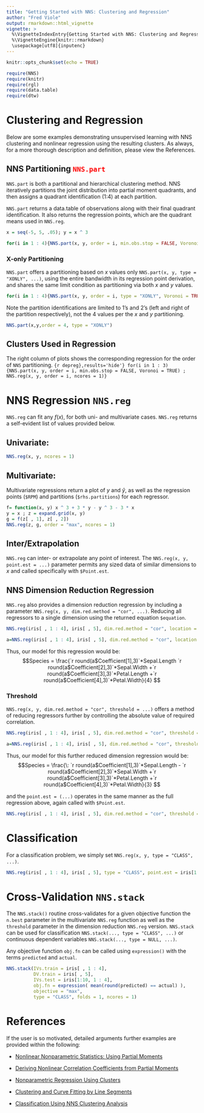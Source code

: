 ---
title: "Getting Started with NNS: Clustering and Regression"
author: "Fred Viole"
output: rmarkdown::html_vignette
vignette: >
  %\VignetteIndexEntry{Getting Started with NNS: Clustering and Regression}
  %\VignetteEngine{knitr::rmarkdown}
  \usepackage[utf8]{inputenc}
---

```{r setup, include=FALSE}
knitr::opts_chunk$set(echo = TRUE)
```

```{r setup2, message=FALSE}
require(NNS)
require(knitr)
require(rgl)
require(data.table)
require(dtw)
```


# Clustering and Regression
Below are some examples demonstrating unsupervised learning with NNS clustering and nonlinear regression using the resulting clusters.  As always, for a more thorough description and definition, please view the References.

## NNS Partitioning <span style="color:red">`NNS.part`</span>
`NNS.part` is both a partitional and hierarchical clustering method.  NNS iteratively partitions the joint distribution into partial moment quadrants, and then assigns a quadrant identification (1:4) at each partition.

`NNS.part` returns a data.table of observations along with their final quadrant identification.  It also returns the regression points, which are the quadrant means used in `NNS.reg`.
```{r linear}
x = seq(-5, 5, .05); y = x ^ 3

for(i in 1 : 4){NNS.part(x, y, order = i, min.obs.stop = FALSE, Voronoi = TRUE)}
```


### X-only Partitioning
`NNS.part` offers a partitioning based on $x$ values only `NNS.part(x, y, type = "XONLY", ...)`, using the entire bandwidth in its regression point derivation, and shares the same limit condition as partitioning via both $x$ and $y$ values.
```{r x part,results='hide'}
for(i in 1 : 4){NNS.part(x, y, order = i, type = "XONLY", Voronoi = TRUE)}
```

Note the partition identifications are limited to 1's and 2's (left and right of the partition respectively), not the 4 values per the $x$ and $y$ partitioning.
```{r res2, echo=FALSE}
NNS.part(x,y,order = 4, type = "XONLY")
```

## Clusters Used in Regression
The right column of plots shows the corresponding regression for the order of `NNS` partitioning.
```{r depreg},results='hide'}
for(i in 1 : 3){NNS.part(x, y, order = i, min.obs.stop = FALSE, Voronoi = TRUE) ; NNS.reg(x, y, order = i, ncores = 1)}
```


# NNS Regression `NNS.reg`
`NNS.reg` can fit any $f(x)$, for both uni- and multivariate cases.  `NNS.reg` returns a self-evident list of values provided below.

## Univariate:
```{r nonlinear,fig.width=5,fig.height=3,fig.align = "center"}
NNS.reg(x, y, ncores = 1)
```

## Multivariate:
Multivariate regressions return a plot of $y$ and $\hat{y}$, as well as the regression points (`$RPM`) and partitions (`$rhs.partitions`) for each regressor.
```{r nonlinear multi,fig.width=5,fig.height=3,fig.align = "center"}
f= function(x, y) x ^ 3 + 3 * y - y ^ 3 - 3 * x
y = x ; z = expand.grid(x, y)
g = f(z[ , 1], z[ , 2])
NNS.reg(z, g, order = "max", ncores = 1)
```

## Inter/Extrapolation
`NNS.reg` can inter- or extrapolate any point of interest.  The `NNS.reg(x, y, point.est = ...)` parameter permits any sized data of similar dimensions to $x$ and called specifically with `$Point.est`.


## NNS Dimension Reduction Regression
`NNS.reg` also provides a dimension reduction regression by including a parameter `NNS.reg(x, y, dim.red.method = "cor", ...)`.  Reducing all regressors to a single dimension using the returned equation `$equation`.
```{r nonlinear_class,fig.width=5,fig.height=3,fig.align = "center", message = FALSE}
NNS.reg(iris[ , 1 : 4], iris[ , 5], dim.red.method = "cor", location = "topleft", ncores = 1)$equation
```

```{r nonlinear_class2,fig.width=5,fig.height=3,fig.align = "center", message = FALSE, echo=FALSE}
a=NNS.reg(iris[ , 1 : 4], iris[ , 5], dim.red.method = "cor", location = "topleft", ncores = 1)$equation
```
Thus, our model for this regression would be:
$$Species = \frac{`r round(a$Coefficient[1],3)`*Sepal.Length `r round(a$Coefficient[2],3)`*Sepal.Width +`r round(a$Coefficient[3],3)`*Petal.Length +`r round(a$Coefficient[4],3)`*Petal.Width}{4} $$


### Threshold
`NNS.reg(x, y, dim.red.method = "cor", threshold = ...)` offers a method of reducing regressors further by controlling the absolute value of required correlation.
```{r nonlinear class threshold,fig.width=5,fig.height=3,fig.align = "center"}
NNS.reg(iris[ , 1 : 4], iris[ , 5], dim.red.method = "cor", threshold = .75, location = "topleft", ncores = 1)$equation
```

```{r nonlinear class threshold 2,fig.width=5,fig.height=3,fig.align = "center"}
a=NNS.reg(iris[ , 1 : 4], iris[ , 5], dim.red.method = "cor", threshold = .75, location = "topleft", ncores = 1)$equation
```

Thus, our model for this further reduced dimension regression would be:
$$Species = \frac{\: `r round(a$Coefficient[1],3)`*Sepal.Length - `r round(a$Coefficient[2],3)`*Sepal.Width +`r round(a$Coefficient[3],3)`*Petal.Length +`r round(a$Coefficient[4],3)`*Petal.Width}{3} $$

and the `point.est = (...)` operates in the same manner as the full regression above, again called with `$Point.est`.
```{r final,fig.width=5,fig.height=3,fig.align = "center"}
NNS.reg(iris[ , 1 : 4], iris[ , 5], dim.red.method = "cor", threshold = .75, point.est = iris[1 : 10, 1 : 4], location = "topleft", ncores = 1)$Point.est
```


# Classification
For a classification problem, we simply set `NNS.reg(x, y, type = "CLASS", ...)`.

```{r class,fig.width=5,fig.height=3,fig.align = "center", message=FALSE}
NNS.reg(iris[ , 1 : 4], iris[ , 5], type = "CLASS", point.est = iris[1:10, 1 : 4], location = "topleft", ncores = 1)$Point.est
```


# Cross-Validation `NNS.stack`
The `NNS.stack()` routine cross-validates for a given objective function the `n.best` parameter in the multivariate `NNS.reg` function as well as the `threshold` parameter in the dimension reduction `NNS.reg` version.  `NNS.stack` can be used for classification `NNS.stack(..., type = "CLASS", ...)` or continuous dependent variables `NNS.stack(..., type = NULL, ...)`.

Any objective function `obj.fn` can be called using `expression()` with the terms `predicted` and `actual`.

```{r stack,fig.width=5,fig.height=3,fig.align = "center", message=FALSE}
NNS.stack(IVs.train = iris[ , 1 : 4], 
          DV.train = iris[ , 5], 
          IVs.test = iris[1:10, 1 : 4],
          obj.fn = expression( mean(round(predicted) == actual) ),
          objective = "max",
          type = "CLASS", folds = 1, ncores = 1)
```

# References
If the user is so motivated, detailed arguments further examples are provided within the following:

* [Nonlinear Nonparametric Statistics: Using Partial Moments](http://a.co/5bpHvUg)

* [Deriving Nonlinear Correlation Coefficients from Partial Moments](https://ssrn.com/abstract=2148522)

* [Nonparametric Regression Using Clusters](http://rdcu.be/tz0J)

* [Clustering and Curve Fitting by Line Segments](https://ssrn.com/abstract=2861339)

* [Classification Using NNS Clustering Analysis](https://ssrn.com/abstract=2864711)
